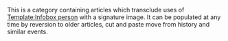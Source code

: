 {{Hidden category}}
{{Empty category}}
{{Tracking category}}
{{purge}}
This is a category containing articles which transclude uses of [[Template:Infobox_person|Template:Infobox person]] with a signature image.  It can be populated at any time by reversion to older articles, cut and paste move from history and similar events.